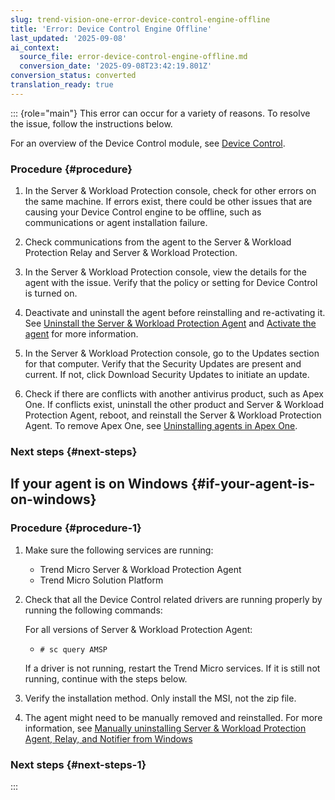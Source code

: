 ```yaml
---
slug: trend-vision-one-error-device-control-engine-offline
title: 'Error: Device Control Engine Offline'
last_updated: '2025-09-08'
ai_context:
  source_file: error-device-control-engine-offline.md
  conversion_date: '2025-09-08T23:42:19.801Z'
conversion_status: converted
translation_ready: true
---
```


::: {role="main"}
This error can occur for a variety of reasons. To resolve the issue, follow the instructions below.

For an overview of the Device Control module, see [Device Control](configure-device-control.mdx).

### Procedure {#procedure}

1.  In the Server & Workload Protection console, check for other errors on the same machine. If errors exist, there could be other issues that are causing your Device Control engine to be offline, such as communications or agent installation failure.

2.  Check communications from the agent to the Server & Workload Protection Relay and Server & Workload Protection.

3.  In the Server & Workload Protection console, view the details for the agent with the issue. Verify that the policy or setting for Device Control is turned on.

4.  Deactivate and uninstall the agent before reinstalling and re-activating it. See [Uninstall the Server & Workload Protection Agent](uninstall-swp-agent.mdx) and [Activate the agent](activate-agent.mdx) for more information.

5.  In the Server & Workload Protection console, go to the Updates section for that computer. Verify that the Security Updates are present and current. If not, click Download Security Updates to initiate an update.

6.  Check if there are conflicts with another antivirus product, such as Apex One. If conflicts exist, uninstall the other product and Server & Workload Protection Agent, reboot, and reinstall the Server & Workload Protection Agent. To remove Apex One, see [Uninstalling agents in Apex One](https://success.trendmicro.com/solution/1039283).

### Next steps {#next-steps}

## If your agent is on Windows {#if-your-agent-is-on-windows}

### Procedure {#procedure-1}

1.  Make sure the following services are running:

    - Trend Micro Server & Workload Protection Agent
    - Trend Micro Solution Platform

2.  Check that all the Device Control related drivers are running properly by running the following commands:

    For all versions of Server & Workload Protection Agent:

    - `# sc query AMSP`

    If a driver is not running, restart the Trend Micro services. If it is still not running, continue with the steps below.

3.  Verify the installation method. Only install the MSI, not the zip file.

4.  The agent might need to be manually removed and reinstalled. For more information, see [Manually uninstalling Server & Workload Protection Agent, Relay, and Notifier from Windows](https://success.trendmicro.com/solution/1096150)

### Next steps {#next-steps-1}
:::
